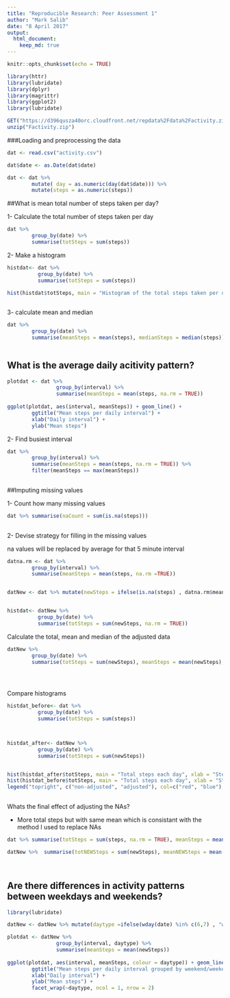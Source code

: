 ---
title: "Reproducible Research: Peer Assessment 1"
author: "Mark Salib"
date: "8 April 2017"
output: 
  html_document: 
    keep_md: true 
---

```{r setup, include=FALSE}
knitr::opts_chunk$set(echo = TRUE)

library(httr)
library(lubridate)
library(dplyr)
library(magrittr)
library(ggplot2)
library(lubridate)

GET("https://d396qusza40orc.cloudfront.net/repdata%2Fdata%2Factivity.zip" , write_disk("Factivity.zip", overwrite = TRUE))
unzip("Factivity.zip")

```

###Loading and preprocessing the data
```{r dataload}

dat <- read.csv("activity.csv")

dat$date <- as.Date(dat$date)

dat <- dat %>% 
        mutate( day = as.numeric(day(dat$date))) %>%
        mutate(steps = as.numeric(steps))

```

##What is mean total number of steps taken per day?
  
1- Calculate the total number of steps taken per day
  
```{r totsteps}

dat %>% 
        group_by(date) %>%
        summarise(totSteps = sum(steps))


```
  
  
2- Make a histogram
  
```{r histogram}

histdat<- dat %>% 
          group_by(date) %>%
          summarise(totSteps = sum(steps)) 

hist(histdat$totSteps, main = "Histogram of the total steps taken per day ignoring NA", xlab = "Steps", breaks = 16, col = "wheat")
        


```
  
  
3- calculate mean and median
  
```{r means}


dat %>% 
        group_by(date) %>%
        summarise(meanSteps = mean(steps), medianSteps = median(steps)) 
        


```


## What is the average daily acitivity pattern?

```{r activitygraph}


plotdat <- dat %>% 
                group_by(interval) %>%
                summarise(meanSteps = mean(steps, na.rm = TRUE)) 
        
ggplot(plotdat, aes(interval, meanSteps)) + geom_line() +
        ggtitle("Mean steps per daily interval") +
        xlab("Daily interval") + 
        ylab("Mean steps")

```
  

2- Find busiest interval  
  
```{r busyint}


dat %>% 
        group_by(interval) %>%
        summarise(meanSteps = mean(steps, na.rm = TRUE)) %>%
        filter(meanSteps == max(meanSteps))
        


```

##Imputing missing values
  
 1- Count how many missing values 
  
```{r countna}

dat %>% summarise(naCount = sum(is.na(steps)))
        
```

2- Devise strategy for filling in the missing values

na values will be replaced by average for that 5 minute interval
 
```{r missingna}

datna.rm <- dat %>%
        group_by(interval) %>%
        summarise(meanSteps = mean(steps, na.rm =TRUE))


datNew <- dat %>% mutate(newSteps = ifelse(is.na(steps) , datna.rm$meanSteps[match(interval, datna.rm$interval)] , steps))


histdat<- datNew %>% 
          group_by(date) %>%
          summarise(totSteps = sum(newSteps, na.rm = TRUE)) 

```

Calculate the total, mean and median of the adjusted data
 
```{r newmeanmedian}

datNew %>% 
        group_by(date) %>%
        summarise(totSteps = sum(newSteps), meanSteps = mean(newSteps), medianSteps = median(newSteps) ) 


        
```

Compare histograms


```{r comparehisto}

histdat_before<- dat %>% 
          group_by(date) %>%
          summarise(totSteps = sum(steps)) 



histdat_after<- datNew %>% 
          group_by(date) %>%
          summarise(totSteps = sum(newSteps)) 


hist(histdat_after$totSteps, main = "Total steps each day", xlab = "Steps", breaks = 16, col = "red" )
hist(histdat_before$totSteps, main = "Total steps each day", xlab = "Steps", breaks = 16, col = "blue", add = TRUE)
legend("topright", c("non-adjusted", "adjusted"), col=c("red", "blue"), lwd=3)
    

```



Whats the final effect of adjusting the NAs?

- More total steps but with same mean which is consistant with the method I used to replace NAs

```{r final effect}

dat %>% summarise(totSteps = sum(steps, na.rm = TRUE), meanSteps = mean(steps, na.rm = TRUE) , medianSteps = median(steps, na.rm = TRUE))

datNew %>%  summarise(totNEWSteps = sum(newSteps), meanNEWSteps = mean(newSteps) , medianNEWSteps = median(newSteps))

 
```


## Are there differences in activity patterns between weekdays and weekends?

```{r weekends}

library(lubridate)

datNew <- datNew %>% mutate(daytype =ifelse(wday(date) %in% c(6,7) , "weekend" , "weekday" ))

plotdat <- datNew %>% 
                group_by(interval, daytype) %>%
                summarise(meanSteps = mean(newSteps)) 
        
ggplot(plotdat, aes(interval, meanSteps, colour = daytype)) + geom_line() +
        ggtitle("Mean steps per daily interval grouped by weekend/weekeday") +
        xlab("Daily interval") + 
        ylab("Mean steps") +
        facet_wrap(~daytype, ncol = 1, nrow = 2)

```

